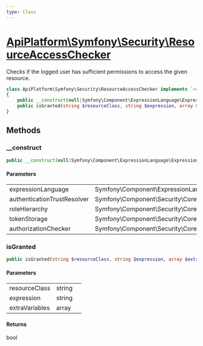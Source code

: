 ```yaml
---
type: Class
---
```


# [ApiPlatform\Symfony\Security\ResourceAccessChecker](/docs/v3.2/reference/Symfony/Security/ResourceAccessChecker)

Checks if the logged user has sufficient permissions to access the given resource.


```php
class ApiPlatform\Symfony\Security\ResourceAccessChecker implements `<a href="/docs/v3.2/reference/Symfony/Security/ResourceAccessCheckerInterface">ApiPlatform\Symfony\Security\ResourceAccessCheckerInterface</a>`
{
    public __construct(null|Symfony\Component\ExpressionLanguage\ExpressionLanguage $expressionLanguage, null|Symfony\Component\Security\Core\Authentication\AuthenticationTrustResolverInterface $authenticationTrustResolver, null|Symfony\Component\Security\Core\Role\RoleHierarchyInterface $roleHierarchy, null|Symfony\Component\Security\Core\Authentication\Token\Storage\TokenStorageInterface $tokenStorage, null|Symfony\Component\Security\Core\Authorization\AuthorizationCheckerInterface $authorizationChecker)
    public isGranted(string $resourceClass, string $expression, array $extraVariables): bool
}
```
## Methods

### __construct



```php
public __construct(null|Symfony\Component\ExpressionLanguage\ExpressionLanguage $expressionLanguage, null|Symfony\Component\Security\Core\Authentication\AuthenticationTrustResolverInterface $authenticationTrustResolver, null|Symfony\Component\Security\Core\Role\RoleHierarchyInterface $roleHierarchy, null|Symfony\Component\Security\Core\Authentication\Token\Storage\TokenStorageInterface $tokenStorage, null|Symfony\Component\Security\Core\Authorization\AuthorizationCheckerInterface $authorizationChecker)
```

#### Parameters

<table><tbody>
<tr><td>expressionLanguage</td><td>Symfony\Component\ExpressionLanguage\ExpressionLanguage</td><td></td></tr><tr><td>authenticationTrustResolver</td><td>Symfony\Component\Security\Core\Authentication\AuthenticationTrustResolverInterface</td><td></td></tr><tr><td>roleHierarchy</td><td>Symfony\Component\Security\Core\Role\RoleHierarchyInterface</td><td></td></tr><tr><td>tokenStorage</td><td>Symfony\Component\Security\Core\Authentication\Token\Storage\TokenStorageInterface</td><td></td></tr><tr><td>authorizationChecker</td><td>Symfony\Component\Security\Core\Authorization\AuthorizationCheckerInterface</td><td></td></tr>
</tbody>
</table>

### isGranted



```php
public isGranted(string $resourceClass, string $expression, array $extraVariables): bool
```

#### Parameters

<table><tbody>
<tr><td>resourceClass</td><td>string</td><td></td></tr><tr><td>expression</td><td>string</td><td></td></tr><tr><td>extraVariables</td><td>array</td><td></td></tr>
</tbody>
</table>

#### Returns

bool
